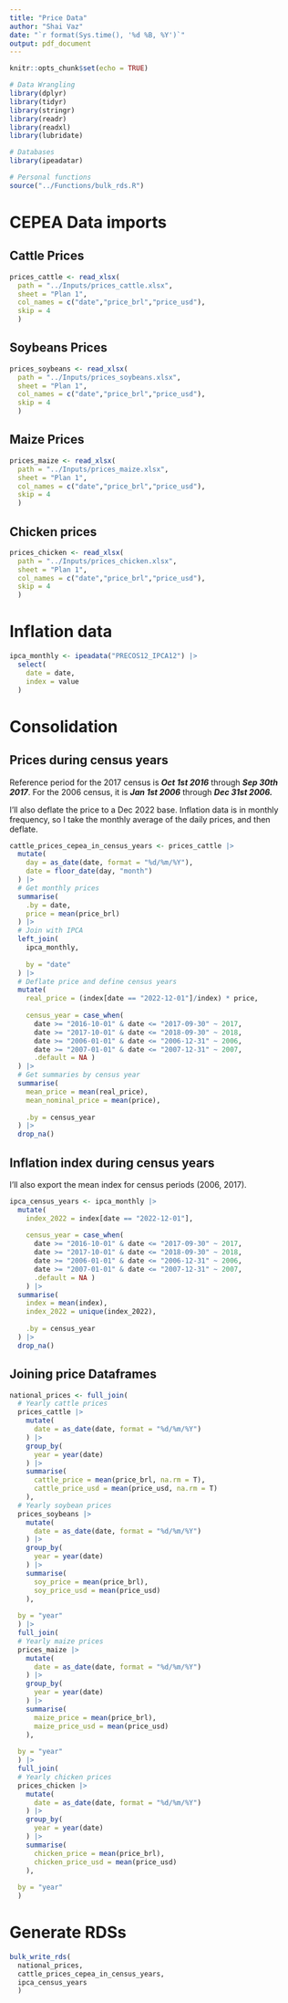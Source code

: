 ```yaml
---
title: "Price Data"
author: "Shai Vaz"
date: "`r format(Sys.time(), '%d %B, %Y')`"
output: pdf_document
---
```


```r
knitr::opts_chunk$set(echo = TRUE)
```

```r
# Data Wrangling
library(dplyr)
library(tidyr)
library(stringr)
library(readr)
library(readxl)
library(lubridate)

# Databases
library(ipeadatar)

# Personal functions
source("../Functions/bulk_rds.R")
```

# CEPEA Data imports

## Cattle Prices

```r
prices_cattle <- read_xlsx(
  path = "../Inputs/prices_cattle.xlsx",
  sheet = "Plan 1",
  col_names = c("date","price_brl","price_usd"),
  skip = 4
  )
```

## Soybeans Prices

```r
prices_soybeans <- read_xlsx(
  path = "../Inputs/prices_soybeans.xlsx",
  sheet = "Plan 1",
  col_names = c("date","price_brl","price_usd"),
  skip = 4
  )
```

## Maize Prices

```r
prices_maize <- read_xlsx(
  path = "../Inputs/prices_maize.xlsx",
  sheet = "Plan 1",
  col_names = c("date","price_brl","price_usd"),
  skip = 4
  )
```

## Chicken prices

```r
prices_chicken <- read_xlsx(
  path = "../Inputs/prices_chicken.xlsx",
  sheet = "Plan 1",
  col_names = c("date","price_brl","price_usd"),
  skip = 4
  )
```

# Inflation data

```r
ipca_monthly <- ipeadata("PRECOS12_IPCA12") |> 
  select(
    date = date,
    index = value
  )
```


# Consolidation

## Prices during census years

Reference period for the 2017 census is ***Oct 1st 2016*** through ***Sep 30th 2017***. For the 2006 census, it is ***Jan 1st 2006*** through ***Dec 31st 2006.***

I'll also deflate the price to a Dec 2022 base. Inflation data is in monthly frequency, so I take the monthly average of the daily prices, and then deflate. 

```r
cattle_prices_cepea_in_census_years <- prices_cattle |> 
  mutate(
    day = as_date(date, format = "%d/%m/%Y"),
    date = floor_date(day, "month")
  ) |>
  # Get monthly prices
  summarise(
    .by = date,
    price = mean(price_brl)
  ) |> 
  # Join with IPCA
  left_join(
    ipca_monthly,
    
    by = "date"
  ) |> 
  # Deflate price and define census years
  mutate(
    real_price = (index[date == "2022-12-01"]/index) * price,
    
    census_year = case_when(
      date >= "2016-10-01" & date <= "2017-09-30" ~ 2017,
      date >= "2017-10-01" & date <= "2018-09-30" ~ 2018,
      date >= "2006-01-01" & date <= "2006-12-31" ~ 2006,
      date >= "2007-01-01" & date <= "2007-12-31" ~ 2007,
      .default = NA )
  ) |> 
  # Get summaries by census year
  summarise(
    mean_price = mean(real_price),
    mean_nominal_price = mean(price),
    
    .by = census_year
  ) |> 
  drop_na()
```

## Inflation index during census years

I'll also export the mean index for census periods (2006, 2017).

```r
ipca_census_years <- ipca_monthly |>
  mutate(
    index_2022 = index[date == "2022-12-01"],
    
    census_year = case_when(
      date >= "2016-10-01" & date <= "2017-09-30" ~ 2017,
      date >= "2017-10-01" & date <= "2018-09-30" ~ 2018,
      date >= "2006-01-01" & date <= "2006-12-31" ~ 2006,
      date >= "2007-01-01" & date <= "2007-12-31" ~ 2007,
      .default = NA )
    ) |> 
  summarise(
    index = mean(index),
    index_2022 = unique(index_2022),
    
    .by = census_year
  ) |> 
  drop_na()
```


## Joining price Dataframes

```r
national_prices <- full_join(
  # Yearly cattle prices
  prices_cattle |> 
    mutate(
      date = as_date(date, format = "%d/%m/%Y")
    ) |> 
    group_by( 
      year = year(date)
    ) |> 
    summarise(
      cattle_price = mean(price_brl, na.rm = T),
      cattle_price_usd = mean(price_usd, na.rm = T)
    ),
  # Yearly soybean prices
  prices_soybeans |> 
    mutate(
      date = as_date(date, format = "%d/%m/%Y")
    ) |> 
    group_by( 
      year = year(date)
    ) |> 
    summarise(
      soy_price = mean(price_brl),
      soy_price_usd = mean(price_usd)
    ),
  
  by = "year"
  ) |> 
  full_join(
  # Yearly maize prices
  prices_maize |> 
    mutate(
      date = as_date(date, format = "%d/%m/%Y")
    ) |> 
    group_by( 
      year = year(date)
    ) |> 
    summarise(
      maize_price = mean(price_brl),
      maize_price_usd = mean(price_usd)
    ),
  
  by = "year"
  ) |> 
  full_join(
  # Yearly chicken prices
  prices_chicken |> 
    mutate(
      date = as_date(date, format = "%d/%m/%Y")
    ) |> 
    group_by( 
      year = year(date)
    ) |> 
    summarise(
      chicken_price = mean(price_brl),
      chicken_price_usd = mean(price_usd)
    ),
  
  by = "year"
  )
```

# Generate RDSs

```r
bulk_write_rds(
  national_prices,
  cattle_prices_cepea_in_census_years,
  ipca_census_years
  )
```

